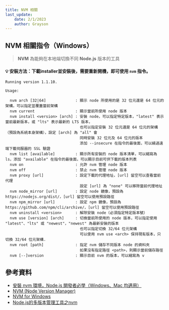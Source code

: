 ```yaml
---
title: NVM 相關
last_update:
    date: 2/1/2023
    author: Grayson
---
```



## NVM 相關指令（Windows）

> **NVM** 為能夠在本地端切換不同 **Node.js** 版本的工具

#### :bulb: 安裝方法：下載installer並安裝後，需要重新開機，即可使用 `nvm` 指令。

```shell
Running version 1.1.10.

Usage:

  nvm arch [32|64]             : 顯示 node 所使用的是 32 位元還是 64 位元的架構，可以指定並覆蓋當前架構
  nvm current                  : 顯示當前所使用 node 版本
  nvm install <version> [arch] : 安裝 node，可以指定特定版本，"latest" 表示當前最新版本，或 "lts" 表示最新的 LTS 版本，
                                 也可以指定安裝 32 位元還是 64 位元的架構（預設為系統本身架構），設定 [arch] 為 "all" 會
                                 同時安裝 32 位元及 64 位元的版本
                                 添加 --insecure 在指令的最後面，可以繞過遠端下載伺服器的 SSL 驗證
  nvm list [available]         : 顯示所有安裝的 node 版本清單，可以縮寫為 ls，添加 "available" 在指令的最後面，可以顯示目前可供下載的版本列表
  nvm on                       : 允許 nvm 管理 node 版本
  nvm off                      : 禁止 nvm 管理 node 版本
  nvm proxy [url]              : 設定下載的代理地址，[url] 留空可以查看當前代理
                                 設定 [url] 為 "none" 可以移除當前代理地址
  nvm node_mirror [url]        : 設定 node 鏡像，預設為 https://nodejs.org/dist/，[url] 留空可以使用預設路徑
  nvm npm_mirror [url]         : 設定 npm 鏡像，預設為 https://github.com/npm/cli/archive/，[url] 留空可以使用預設路徑
  nvm uninstall <version>      : 解除安裝 node（必須指定特定版本號）
  nvm use [version] [arch]     : 切換當前所使用的 node 版本，可以指定使用 "latest"、"lts" 或 "newest"，"newest" 為最新安裝的版本
                                 也可以指定切換 32/64 位元架構
                                 可以使用 nvm use <arch> 保持現有版本，只切換 32/64 位元架構.
  nvm root [path]              : 指定 nvm 儲存不同版本 node 的資料夾
                                 如果沒有指定路徑 <path>，則顯示當前儲存路徑
  nvm [--]version              : 顯示目前 nvm 的版本，可以縮寫為 v
```

## 參考資料
* [安裝 nvm 環境，Node.js 開發者必學（Windows、Mac 均適用）](https://www.casper.tw/development/2022/01/10/install-nvm/)
* [NVM (Node Version Manager)](https://github.com/nvm-sh/nvm)
* [NVM for Windows](https://github.com/coreybutler/nvm-windows)
* [Node.js的多版本管理工具之nvm](https://blog.51cto.com/chencoding/5655641)

<UseGiscus></UseGiscus>